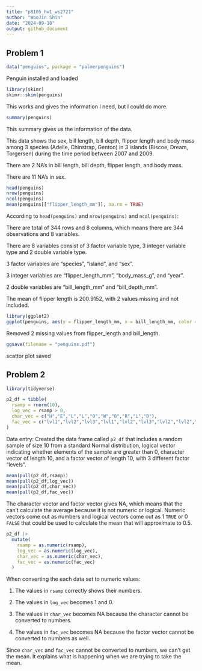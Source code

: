 ```yaml
---
title: "p8105_hw1_ws2721"
author: "WooJin Shin"
date: "2024-09-18"
output: github_document
---
```


Problem 1
------------------------------------------------------------
```r
data("penguins", package = "palmerpenguins")
```
Penguin installed and loaded

```r
library(skimr)
skimr::skim(penguins)
```

This works and gives the information I need, but I could do more.

```r
summary(penguins)
```

This summary gives us the information of the data.

This data shows the sex, bill length, bill depth, flipper length and body mass among 3 species (Adelie, Chinstrap, Gentoo) in 3 islands (Biscoe, Dream, Torgersen) during the time period between 2007 and 2009.

There are 2 NA's in bill length, bill depth, flipper length, and body mass.

There are 11 NA's in sex.


```r
head(penguins)
nrow(penguins)
ncol(penguins)
mean(penguins[["flipper_length_mm"]], na.rm = TRUE)
```

According to `head(penguins)` and `nrow(penguins)` and `ncol(penguins)`:

There are total of 344 rows and 8 columns, which means there are 344 observations and 8 variables.

There are 8 variables consist of 3 factor variable type, 3 integer variable type and 2 double variable type.

3 factor variables are "species", "island", and "sex".

3 integer variables are "flipper_length_mm", "body_mass_g", and "year".

2 double variables are "bill_length_mm" and "bill_depth_mm".

The mean of flipper length is 200.9152, with 2 values missing and not included.

```r
library(ggplot2)
ggplot(penguins, aes(y = flipper_length_mm, x = bill_length_mm, color = species)) + geom_point(na.rm = TRUE)
```

Removed 2 missing values from flipper_length and bill_length.

```r
ggsave(filename = "penguins.pdf")
```

scattor plot saved

Problem 2
------------------------------------------------------------

```r
library(tidyverse)
```

```r
p2_df = tibble(
  rsamp = rnorm(10),
  log_vec = rsamp > 0,
  char_vec = c("H","E","L","L","O","W","O","R","L","D"),
  fac_vec = c("lvl1","lvl2","lvl3","lvl1","lvl2","lvl3","lvl2","lvl2","lvl3","lvl3")
)
```

Data entry:
Created the data frame called `p2_df` that includes a random sample of size 10 from a standard Normal distribution, logical vector indicating whether elements of the sample are greater than 0, character vector of length 10, and a factor vector of length 10, with 3 different factor “levels”.

```r
mean(pull(p2_df,rsamp))
mean(pull(p2_df,log_vec))
mean(pull(p2_df,char_vec))
mean(pull(p2_df,fac_vec))
```

The character vector and factor vector gives NA, which means that the can't calculate the average because it is not numeric or logical. Numeric vectors come out as numbers and logical vectors come out as 1 `TRUE` or 0 `FALSE` that could be used to calculate the mean that will approximate to 0.5. 



```r
p2_df |>
  mutate(
    rsamp = as.numeric(rsamp),
    log_vec = as.numeric(log_vec),
    char_vec = as.numeric(char_vec),
    fac_vec = as.numeric(fac_vec)
  )
```

When converting the each data set to numeric values:

1. The values in `rsamp` correctly shows their numbers.

2. The values in `log_vec` becomes 1 and 0.

3. The values in `char_vec` becomes NA because the character cannot be converted to numbers.

4. The values in `fac_vec` becomes NA because the factor vector cannot be converted to numbers as well.

Since `char_vec` and `fac_vec` cannot be converted to numbers, we can't get the mean. It explains what is happening when we are trying to take the mean.